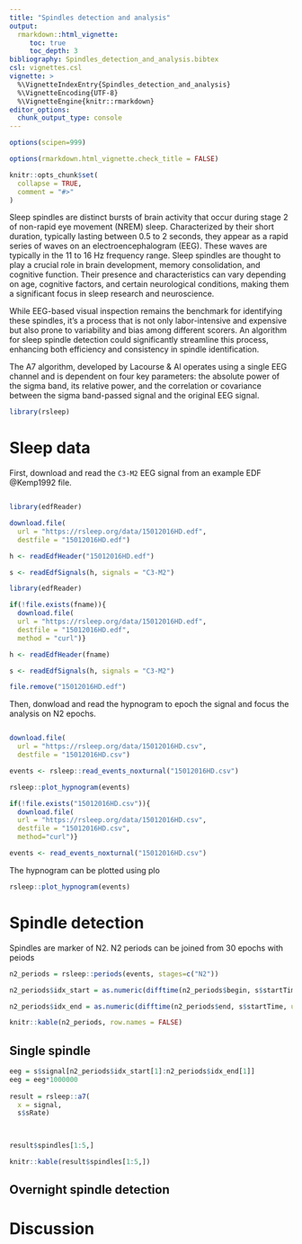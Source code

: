 ---
title: "Spindles detection and analysis"
output: 
  rmarkdown::html_vignette:
     toc: true
     toc_depth: 3
bibliography: Spindles_detection_and_analysis.bibtex
csl: vignettes.csl
vignette: >
  %\VignetteIndexEntry{Spindles_detection_and_analysis}
  %\VignetteEncoding{UTF-8}
  %\VignetteEngine{knitr::rmarkdown}
editor_options: 
  chunk_output_type: console
---

```{r, include = FALSE}

options(scipen=999)

options(rmarkdown.html_vignette.check_title = FALSE)

knitr::opts_chunk$set(
  collapse = TRUE,
  comment = "#>"
)

```

Sleep spindles are distinct bursts of brain activity that occur during stage 2 of non-rapid eye movement (NREM) sleep. Characterized by their short duration, typically lasting between 0.5 to 2 seconds, they appear as a rapid series of waves on an electroencephalogram (EEG). These waves are typically in the 11 to 16 Hz frequency range. Sleep spindles are thought to play a crucial role in brain development, memory consolidation, and cognitive function. Their presence and characteristics can vary depending on age, cognitive factors, and certain neurological conditions, making them a significant focus in sleep research and neuroscience.

While EEG-based visual inspection remains the benchmark for identifying these spindles, it's a process that is not only labor-intensive and expensive but also prone to variability and bias among different scorers. An algorithm for sleep spindle detection could significantly streamline this process, enhancing both efficiency and consistency in spindle identification.

The A7 algorithm, developed by Lacourse & Al operates using a single EEG channel and is dependent on four key parameters: the absolute power of the sigma band, its relative power, and the correlation or covariance between the sigma band-passed signal and the original EEG signal.

```{r setup, include=FALSE}

library(rsleep)

```

# Sleep data

First, download and read the `C3-M2` EEG signal from an example EDF @Kemp1992 file.

```r

library(edfReader)

download.file(
  url = "https://rsleep.org/data/15012016HD.edf",
  destfile = "15012016HD.edf")

h <- readEdfHeader("15012016HD.edf")

s <- readEdfSignals(h, signals = "C3-M2")

```

```{r edf_read, echo=FALSE}

library(edfReader)

if(!file.exists(fname)){
  download.file(
  url = "https://rsleep.org/data/15012016HD.edf",
  destfile = "15012016HD.edf",
  method = "curl")}

h <- readEdfHeader(fname)

s <- readEdfSignals(h, signals = "C3-M2")

file.remove("15012016HD.edf")

```

Then, donwload and read the hypnogram to epoch the signal and focus the analysis on N2 epochs.

```r

download.file(
  url = "https://rsleep.org/data/15012016HD.csv",
  destfile = "15012016HD.csv")

events <- rsleep::read_events_noxturnal("15012016HD.csv")

rsleep::plot_hypnogram(events)

```

```{r hypnogram, echo=FALSE}

if(!file.exists("15012016HD.csv")){
  download.file(
  url = "https://rsleep.org/data/15012016HD.csv",
  destfile = "15012016HD.csv",
  method="curl")}

events <- read_events_noxturnal("15012016HD.csv")

```

The hypnogram can be plotted using plo

```{r plot_hypnogram, fig.width = 7}

rsleep::plot_hypnogram(events)

```

# Spindle detection

Spindles are marker of N2. N2 periods can be joined from 30 epochs with peiods

```{r}

n2_periods = rsleep::periods(events, stages=c("N2"))

n2_periods$idx_start = as.numeric(difftime(n2_periods$begin, s$startTime, units = "secs")) * s$sRate

n2_periods$idx_end = as.numeric(difftime(n2_periods$end, s$startTime, units = "secs")) * s$sRate - 1

knitr::kable(n2_periods, row.names = FALSE)

```

## Single spindle

```{r}

eeg = s$signal[n2_periods$idx_start[1]:n2_periods$idx_end[1]]
eeg = eeg*1000000
  
result = rsleep::a7(
  x = signal,
  s$sRate)
  
```

```r

result$spindles[1:5,]

```

```{r include=FALSE}

knitr::kable(result$spindles[1:5,])

```


## Overnight spindle detection


# Discussion
